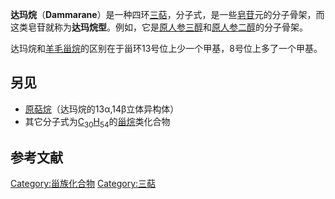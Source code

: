 {{chembox
| Verifiedfields = changed
| Watchedfields = changed
| verifiedrevid = 425009039
| ImageFile=Dammarane.svg
| ImageSize=200px
| IUPACName=(5''S'',8''R'',9''R'',10''S'',13''R'',14''R'',17''R'')-4,4,8,10,14-pentamethyl-17-[(2''R'')-6-methylheptan-2-yl]-2,3,5,6,7,9,11,12,13,15,16,17-dodecahydro-1''H''-cyclopenta[''a'']phenanthrene
| SystematicName = (1''R'',2''S'',7''S'',10''R'',11''R'',14''R'',15''R'')-14-[(1''R'')-1,5-dimethylhexyl]-2,6,6,10,11-pentamethyltetracyclo[8.7.0.0<sup>2,7</sup>.0<sup>11,15</sup>]heptadecane<br />(1''R'',2''S'',7''S'',10''R'',11''R'',14''R'',15''R'')-2,6,6,10,11-五甲基-14-[(1''R'')-1,5-二甲基己基]四环[8.7.0.0<sup>2,7</sup>.0<sup>11,15</sup>]十七烷
| OtherNames=
|Section1={{Chembox Identifiers
| CASNo=545-22-2
| CASNo_Ref = {{cascite|correct|CAS}}
| PubChem=9548714
| SMILES=C[C@H](CCCC(C)C)[C@H]1CC[C@@]2([C@@H]1CC[C@H]3[C@]2(CC[C@@H]4[C@@]3(CCCC4(C)C)C)C)C
| ChemSpiderID_Ref = {{chemspidercite|changed|chemspider}}
| ChemSpiderID = 7827637
| InChI = 1/C30H54/c1-21(2)11-9-12-22(3)23-15-19-29(7)24(23)13-14-26-28(6)18-10-17-27(4,5)25(28)16-20-30(26,29)8/h21-26H,9-20H2,1-8H3/t22-,23-,24-,25+,26-,28+,29-,30-/m1/s1
| InChIKey = OORMXZNMRWBSTK-LGFJJATJBV
| StdInChI_Ref = {{stdinchicite|changed|chemspider}}
| StdInChI = 1S/C30H54/c1-21(2)11-9-12-22(3)23-15-19-29(7)24(23)13-14-26-28(6)18-10-17-27(4,5)25(28)16-20-30(26,29)8/h21-26H,9-20H2,1-8H3/t22-,23-,24-,25+,26-,28+,29-,30-/m1/s1
| StdInChIKey_Ref = {{stdinchicite|changed|chemspider}}
| StdInChIKey = OORMXZNMRWBSTK-LGFJJATJSA-N
| RTECS = 
| MeSHName = C102963
| ChEBI_Ref = {{ebicite|changed|EBI}}
| ChEBI = CHEBI:36488
  }}
|Section2={{Chembox Properties
| Formula=C<sub>30</sub>H<sub>54</sub>
| MolarMass=414.75 g/mol
| Appearance=
| Density=
| MeltingPt=
| BoilingPt=
| Solubility=
  }}
|Section3={{Chembox Hazards
| MainHazards=
| FlashPt=
| AutoignitionPt =
  }}
}}
'''达玛烷'''（'''Dammarane'''）是一种四环[[三萜|三萜]]，分子式{{chem|C|30|H|54}}，是一些[[皂苷|皂苷]]元的分子骨架，而这类皂苷就称为'''达玛烷型'''。例如，它是[[原人参三醇|原人参三醇]]和[[原人参二醇|原人参二醇]]的分子骨架。

达玛烷和[[羊毛甾烷|羊毛甾烷]]的区别在于甾环13号位上少一个甲基，8号位上多了一个甲基。

==另见==
* [[原萜烷|原萜烷]]（达玛烷的13α,14β立体异构体）
* 其它分子式为[[C30H54|C<sub>30</sub>H<sub>54</sub>]]的[[甾烷|甾烷]]类化合物

==参考文献==
{{reflist}}
[[Category:甾族化合物|Category:甾族化合物]]
[[Category:三萜|Category:三萜]]
{{organic-compound-stub}}